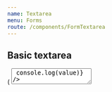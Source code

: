 ```yaml
---
name: Textarea
menu: Forms
route: /components/FormTextarea
---
```



<PageTitle title="Textarea" src="components/Form/Textarea" />

## Basic textarea

<Playground>
  <ThemeWrapper>
    <Looper
      list={variants}
      render={variant => (
        <Rhythm py={3}>
          <FormComponentDemo type="textarea" property="value" initialValue="Hello world" unwrapped>
            <Textarea variant={variant} onChange={(event, value) => console.log(value)} />
          </FormComponentDemo>
        </Rhythm>
      )}
    />
  </ThemeWrapper>
</Playground>

## Textarea with rows and cols

<Playground>
  <ThemeWrapper>
    <Looper
      list={variants}
      render={variant => (
        <Rhythm py={3}>
          <FormComponentDemo type="textarea" property="value" initialValue="Hello world" unwrapped>
            <Textarea variant={variant} rows={2} cols={12} onChange={(event, value) => console.log(value)} />
          </FormComponentDemo>
        </Rhythm>
      )}
    />
  </ThemeWrapper>
</Playground>

## Textarea with max length

<Playground>
  <ThemeWrapper>
    <Looper
      list={variants}
      render={variant => (
        <Rhythm py={3}>
          <FormComponentDemo type="textarea" property="value" initialValue="Hello world" unwrapped>
            <Textarea variant={variant} maxLength={12} onChange={(event, value) => console.log(value)} />
          </FormComponentDemo>
        </Rhythm>
      )}
    />
  </ThemeWrapper>
</Playground>

## Labeled textarea

<Playground>
  <ThemeWrapper>
    <Looper
      list={variants}
      render={variant => (
        <Rhythm py={3}>
          <FormComponentDemo type="textarea" property="value" initialValue="Hello world" unwrapped>
            <Textarea variant={variant} label="Super fantastic label" onChange={(event, value) => console.log(value)} />
          </FormComponentDemo>
        </Rhythm>
      )}
    />
  </ThemeWrapper>
</Playground>

## Transitional labeled textarea

<Playground>
  <ThemeWrapper>
    <Looper
      list={variants}
      render={variant => (
        <Rhythm py={3}>
          <FormComponentDemo type="textarea" property="value" unwrapped>
            <Textarea
              label="Super fantastic label"
              onChange={(event, value) => console.log(value)}
              transitional
              variant={variant}
            />
          </FormComponentDemo>
        </Rhythm>
      )}
    />
  </ThemeWrapper>
</Playground>

## Labeled textarea with placeholder

<Playground>
  <ThemeWrapper>
    <Looper
      list={variants}
      render={variant => (
        <Rhythm py={3}>
          <FormComponentDemo type="textarea" property="value" unwrapped>
            <Textarea
              label="Super fantastic label"
              onChange={(event, value) => console.log(value)}
              placeholder="Hello world"
              variant={variant}
            />
          </FormComponentDemo>
        </Rhythm>
      )}
    />
  </ThemeWrapper>
</Playground>

## Disabled textarea

<Playground>
  <ThemeWrapper>
    <Looper
      list={variants}
      render={variant => (
        <Rhythm py={3}>
          <FormComponentDemo type="textarea" property="value" initialValue="Hello world" unwrapped>
            <Textarea
              disabled
              label="Super fantastic label"
              onChange={(event, value) => console.log(value)}
              variant={variant}
            />
          </FormComponentDemo>
        </Rhythm>
      )}
    />
  </ThemeWrapper>
</Playground>

## Read only textarea

<Playground>
  <ThemeWrapper>
    <Looper
      list={variants}
      render={variant => (
        <Rhythm py={3}>
          <FormComponentDemo type="textarea" property="value" initialValue="Hello world" unwrapped>
            <Textarea
              label="Super fantastic label"
              onChange={(event, value) => console.log(value)}
              readOnly
              variant={variant}
            />
          </FormComponentDemo>
        </Rhythm>
      )}
    />
  </ThemeWrapper>
</Playground>

## Danger textarea

<Playground>
  <ThemeWrapper>
    <Looper
      list={variants}
      render={variant => (
        <Rhythm py={3}>
          <FormComponentDemo type="textarea" property="value" initialValue="Hello world" unwrapped>
            <Textarea
              label="Super fantastic label"
              onChange={(event, value) => console.log(value)}
              transitional
              validity="danger"
              variant={variant}
            />
          </FormComponentDemo>
        </Rhythm>
      )}
    />
  </ThemeWrapper>
</Playground>

## Warning textarea

<Playground>
  <ThemeWrapper>
    <Looper
      list={variants}
      render={variant => (
        <Rhythm py={3}>
          <FormComponentDemo type="textarea" property="value" initialValue="Hello world" unwrapped>
            <Textarea
              label="Super fantastic label"
              onChange={(event, value) => console.log(value)}
              transitional
              validity="warning"
              variant={variant}
            />
          </FormComponentDemo>
        </Rhythm>
      )}
    />
  </ThemeWrapper>
</Playground>

## Success textarea

<Playground>
  <ThemeWrapper>
    <Looper
      list={variants}
      render={variant => (
        <Rhythm py={3}>
          <FormComponentDemo type="textarea" property="value" initialValue="Hello world" unwrapped>
            <Textarea
              label="Super fantastic label"
              onChange={(event, value) => console.log(value)}
              transitional
              validity="success"
              variant={variant}
            />
          </FormComponentDemo>
        </Rhythm>
      )}
    />
  </ThemeWrapper>
</Playground>

## Contrast textarea

<Playground>
  <ThemeWrapper contrast>
    <Looper
      list={variants}
      render={variant => (
        <Rhythm py={3}>
          <FormComponentDemo type="textarea" property="value" initialValue="Hello world" contrast unwrapped>
            <Textarea
              contrast
              label="Super fantastic label"
              onChange={(event, value) => console.log(value)}
              transitional
              variant={variant}
            />
          </FormComponentDemo>
        </Rhythm>
      )}
    />
  </ThemeWrapper>
</Playground>

## Notifications

<Playground>
  <ThemeWrapper>
    <Looper
      list={variants}
      render={variant => (
        <Looper
          list={['success', 'danger', 'warning', 'primary', 'neutral']}
          render={level => (
            <Rhythm py={3}>
              <FormComponentDemo type="textarea" property="value" initialValue="Hello world" unwrapped>
                <NotifiedTextarea
                  level={level}
                  notification={`This is an example ${level} notification.`}
                  onChange={(event, value) => console.log(value)}
                  variant={variant}
                />
              </FormComponentDemo>
            </Rhythm>
          )}
        />
      )}
    />
  </ThemeWrapper>
</Playground>

## Sizes

<Playground>
  <ThemeWrapper>
    <Looper
      list={sizes}
      render={size => (
        <Rhythm my={3} grouped>
          <Looper
            list={variants}
            render={variant => (
              <Rhythm py={3}>
                <FormComponentDemo type="textarea" property="value" key={variant} unwrapped>
                  <Textarea
                    label={`Size ${size}`}
                    onChange={(event, value) => console.log(value)}
                    size={size}
                    transitional
                    variant={variant}
                  />
                </FormComponentDemo>
              </Rhythm>
            )}
          />
        </Rhythm>
      )}
    />
  </ThemeWrapper>
</Playground>

## \[props\]

<Props of={Textarea} />
